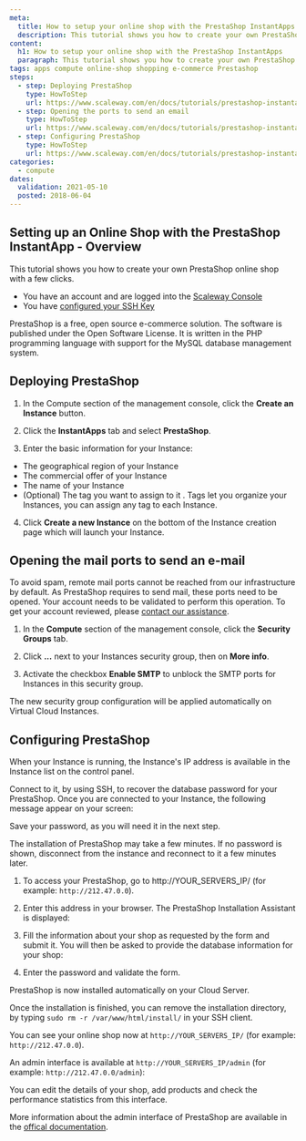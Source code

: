 ```yaml
---
meta:
  title: How to setup your online shop with the PrestaShop InstantApps
  description: This tutorial shows you how to create your own PrestaShop online shop with a few clicks.
content:
  h1: How to setup your online shop with the PrestaShop InstantApps
  paragraph: This tutorial shows you how to create your own PrestaShop online shop with a few clicks.
tags: apps compute online-shop shopping e-commerce Prestashop
steps:
  - step: Deploying PrestaShop
    type: HowToStep
    url: https://www.scaleway.com/en/docs/tutorials/prestashop-instantapp/#-Deploying-PrestaShop
  - step: Opening the ports to send an email
    type: HowToStep
    url: https://www.scaleway.com/en/docs/tutorials/prestashop-instantapp/#-Opening-the-mail-ports-to-send-an-email
  - step: Configuring PrestaShop
    type: HowToStep
    url: https://www.scaleway.com/en/docs/tutorials/prestashop-instantapp/#-Configuring-PrestaShop
categories:
  - compute
dates:
  validation: 2021-05-10
  posted: 2018-06-04
---
```


## Setting up an Online Shop with the PrestaShop InstantApp - Overview

This tutorial shows you how to create your own PrestaShop online shop with a few clicks.

<Message type="requirement">

- You have an account and are logged into the [Scaleway Console](https://console.scaleway.com)
- You have [configured your SSH Key](/console/my-project/how-to/create-ssh-key/)

</Message>

PrestaShop is a free, open source e-commerce solution. The software is published under the Open Software License. It is written in the PHP programming language with support for the MySQL database management system.

## Deploying PrestaShop

1. In the Compute section of the management console, click the **Create an Instance** button.

2. Click the **InstantApps** tab and select **PrestaShop**.

3. Enter the basic information for your Instance:

  - The geographical region of your Instance
  - The commercial offer of your Instance
  - The name of your Instance
  - (Optional) The tag you want to assign to it . Tags let you organize your Instances, you can assign any tag to each Instance.

4. Click **Create a new Instance** on the bottom of the Instance creation page which will launch your Instance.

## Opening the mail ports to send an e-mail

<Message type="note">

To avoid spam, remote mail ports cannot be reached from our infrastructure by default. As PrestaShop requires to send mail, these ports need to be opened. Your account needs to be validated to perform this operation. To get your account reviewed, please [contact our assistance](https://console.scaleway.com/support/).

</Message>

1. In the **Compute** section of the management console, click the **Security Groups** tab.

2. Click **...** next to your Instances security group, then on **More info**.

3. Activate the checkbox **Enable SMTP** to unblock the SMTP ports for Instances in this security group.

  The new security group configuration will be applied automatically on Virtual Cloud Instances.

## Configuring PrestaShop

When your Instance is running, the Instance's IP address is available in the Instance list on the control panel.

Connect to it, by using SSH, to recover the database password for your PrestaShop.
Once you are connected to your Instance, the following message appear on your screen:

  <Lightbox src="scaleway-prestashop-credentials.png" alt="" />

Save your password, as you will need it in the next step.

<Message type="important">

The installation of PrestaShop may take a few minutes. If no password is shown, disconnect from the instance and reconnect to it a few minutes later.

</Message>


1. To access your PrestaShop, go to http://YOUR_SERVERS_IP/ (for example: `http://212.47.0.0`).

2. Enter this address in your browser. The PrestaShop Installation Assistant is displayed:

  <Lightbox src="scaleway-prestashop-installer.png" alt="" />

3. Fill the information about your shop as requested by the form and submit it.
   You will then be asked to provide the database information for your shop:

  <Lightbox src="scaleway-prestashop-database.png" alt="" />

4. Enter the password and validate the form.

PrestaShop is now installed automatically on your Cloud Server.

Once the installation is finished, you can remove the installation directory, by typing `sudo rm -r /var/www/html/install/` in your SSH client.

You can see your online shop now at `http://YOUR_SERVERS_IP/` (for example: `http://212.47.0.0`).

An admin interface is available at `http://YOUR_SERVERS_IP/admin` (for example: `http://212.47.0.0/admin`):

  <Lightbox src="scaleway-prestashop-admin.png" alt="" /> 

You can edit the details of your shop, add products and check the performance statistics from this interface.

More information about the admin interface of PrestaShop are available in the [offical documentation](http://doc.prestashop.com/display/PS17/Discovering+the+Administration+Area).
